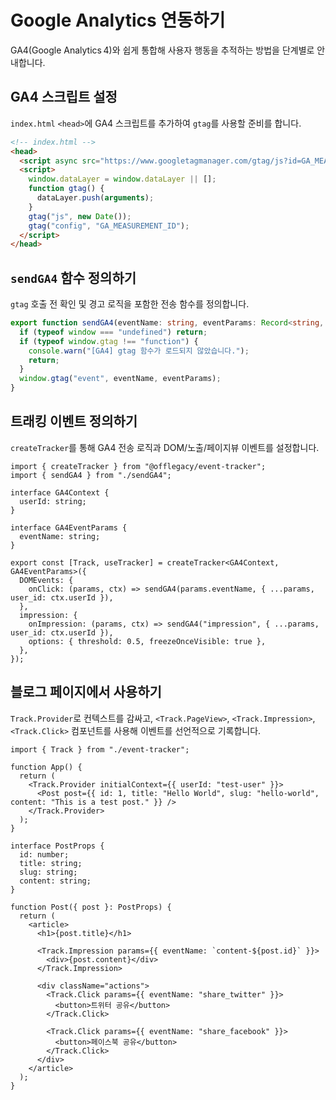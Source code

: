 
# Google Analytics 연동하기

GA4(Google Analytics 4)와 쉽게 통합해 사용자 행동을 추적하는 방법을 단계별로 안내합니다.

<Steps>

## GA4 스크립트 설정

`index.html` `<head>`에 GA4 스크립트를 추가하여 `gtag`를 사용할 준비를 합니다.

```html
<!-- index.html -->
<head>
  <script async src="https://www.googletagmanager.com/gtag/js?id=GA_MEASUREMENT_ID"></script>
  <script>
    window.dataLayer = window.dataLayer || [];
    function gtag() {
      dataLayer.push(arguments);
    }
    gtag("js", new Date());
    gtag("config", "GA_MEASUREMENT_ID");
  </script>
</head>
```

## `sendGA4` 함수 정의하기

`gtag` 호출 전 확인 및 경고 로직을 포함한 전송 함수를 정의합니다.

```ts
export function sendGA4(eventName: string, eventParams: Record<string, unknown> = {}): void {
  if (typeof window === "undefined") return;
  if (typeof window.gtag !== "function") {
    console.warn("[GA4] gtag 함수가 로드되지 않았습니다.");
    return;
  }
  window.gtag("event", eventName, eventParams);
}
```

## 트래킹 이벤트 정의하기

`createTracker`를 통해 GA4 전송 로직과 DOM/노출/페이지뷰 이벤트를 설정합니다.

```tsx
import { createTracker } from "@offlegacy/event-tracker";
import { sendGA4 } from "./sendGA4";

interface GA4Context {
  userId: string;
}

interface GA4EventParams {
  eventName: string;
}

export const [Track, useTracker] = createTracker<GA4Context, GA4EventParams>({
  DOMEvents: {
    onClick: (params, ctx) => sendGA4(params.eventName, { ...params, user_id: ctx.userId }),
  },
  impression: {
    onImpression: (params, ctx) => sendGA4("impression", { ...params, user_id: ctx.userId }),
    options: { threshold: 0.5, freezeOnceVisible: true },
  },
});
```

## 블로그 페이지에서 사용하기

`Track.Provider`로 컨텍스트를 감싸고, `<Track.PageView>`, `<Track.Impression>`, `<Track.Click>` 컴포넌트를 사용해 이벤트를 선언적으로 기록합니다.

```tsx
import { Track } from "./event-tracker";

function App() {
  return (
    <Track.Provider initialContext={{ userId: "test-user" }}>
      <Post post={{ id: 1, title: "Hello World", slug: "hello-world", content: "This is a test post." }} />
    </Track.Provider>
  );
}

interface PostProps {
  id: number;
  title: string;
  slug: string;
  content: string;
}

function Post({ post }: PostProps) {
  return (
    <article>
      <h1>{post.title}</h1>

      <Track.Impression params={{ eventName: `content-${post.id}` }}>
        <div>{post.content}</div>
      </Track.Impression>

      <div className="actions">
        <Track.Click params={{ eventName: "share_twitter" }}>
          <button>트위터 공유</button>
        </Track.Click>

        <Track.Click params={{ eventName: "share_facebook" }}>
          <button>페이스북 공유</button>
        </Track.Click>
      </div>
    </article>
  );
}
```

</Steps>
